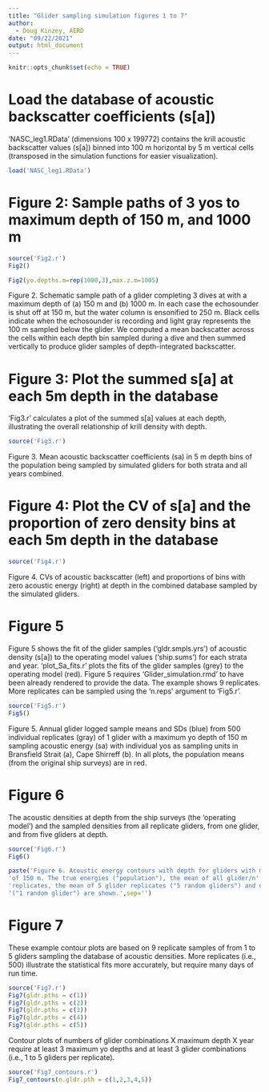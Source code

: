 ---
title: "Glider sampling simulation figures 1 to 7"
author:
  - Doug Kinzey, AERD
date: "09/22/2021"
output: html_document
---

```{r setup, include=FALSE}
knitr::opts_chunk$set(echo = TRUE)
```

# Load the database of acoustic backscatter coefficients (s[a])
'NASC_leg1.RData' (dimensions 100 x 199772) contains the krill acoustic backscatter values (s[a]) binned into 100 m horizontal by 5 m vertical cells  (transposed in the simulation functions for easier visualization).

```{r load_data}
load('NASC_leg1.RData')
```

# Figure 2: Sample paths of 3 yos to maximum depth of 150 m, and 1000 m
```{r f2, ,fig.width=7,fig.height=7, fig.show="hold", out.width="50%"}
source('Fig2.r')
Fig2()

Fig2(yo.depths.m=rep(1000,3),max.z.m=1005)
```

Figure 2. Schematic sample path of a glider completing 3 dives at with a maximum depth of (a) 150 m and (b) 1000 m. In each case the echosounder is shut off at 150 m, but the water column is ensonified to 250 m. Black cells indicate when the echosounder is recording and light gray represents the 100 m sampled below the glider. We computed a mean backscatter across the cells within each depth bin sampled during a dive and then summed vertically to produce glider samples of depth-integrated backscatter.

# Figure 3: Plot the summed s[a] at each 5m depth in the database

'Fig3.r' calculates a plot of the summed s[a] values at each depth, illustrating the overall relationship of krill density with depth.
```{r fig3, fig.width=3.5,fig.height=4}
source('Fig3.r')
```

Figure 3. Mean acoustic backscatter coefficients (sa) in 5 m depth bins of the population being sampled by simulated gliders for both strata and all years combined.

# Figure 4: Plot the CV of s[a]  and the proportion of zero density bins at each 5m depth in the database
```{r fig4, fig.width=7,fig.height=7, fig.show="hold", out.width="50%"}
source('Fig4.r')
```

Figure 4. CVs of acoustic backscatter (left) and proportions of bins with zero acoustic energy (right) at depth in the combined database sampled by the simulated gliders.

# Figure 5

Figure 5 shows the fit of the glider samples ('gldr.smpls.yrs') of acoustic density (s[a]) to the operating model values ('ship.sums') for each strata and year. 'plot_Sa_fits.r' plots the fits of the glider samples (grey) to the operating model (red). Figure 5 requires 'Glider_simulation.rmd' to have been already rendered to provide the data. The example shows 9 replicates. More replicates can be sampled using the 'n.reps' argument to 'Fig5.r'.

```{r Fig5, ,fig.width=7,fig.height=7, fig.show="hold", out.width="50%"}
source('Fig5.r')
Fig5()
```

Figure 5. Annual glider logged sample means and SDs (blue) from 500 individual replicates (gray) of 1 glider with a maximum yo depth of 150 m sampling acoustic energy (sa) with individual yos as sampling units in Bransfield Strait (a), Cape Shirreff (b). In all plots, the population means (from the original ship surveys) are in red.

# Figure 6

The acoustic densities at depth from the ship surveys (the 'operating model') and the sampled densities from all replicate gliders, from one glider, and from five gliders at depth.

```{r fig6, fig.width=7,fig.height=7, fig.show="hold", out.width="50%"}
source('Fig6.r')
Fig6()
```
```{r fig6 caption, }
paste('Figure 6. Acoustic energy contours with depth for gliders with maximum yo depths/n',
'of 150 m. The true energies ("population"), the mean of all glider/n',
'replicates, the mean of 5 glider replicates ("5 random gliders") and one glider/n',
'("1 random glider") are shown.',sep='')
```

# Figure 7

These example contour plots are based on 9 replicate samples of from 1 to 5 gliders sampling the database of acoustic densities. More replicates (i.e., 500) illustrate the statistical fits more accurately, but require many days of run time.

```{r fig7, fig.width=7,fig.height=7, fig.show="hold", out.width="50%"}

source('Fig7.r')
Fig7(gldr.pths = c(1))
Fig7(gldr.pths = c(2))
Fig7(gldr.pths = c(3))
Fig7(gldr.pths = c(4))
Fig7(gldr.pths = c(5))
```

Contour plots of numbers of glider combinations X maximum depth X year require at least 3 maximum yo depths and at least 3 glider combinations (i.e., 1 to 5 gliders per replicate).

```{r fig7_contours, fig.width=7,fig.height=7, fig.show="hold", out.width="50%"}
source('Fig7_contours.r')
Fig7_contours(n.gldr.pth = c(1,2,3,4,5))
```
